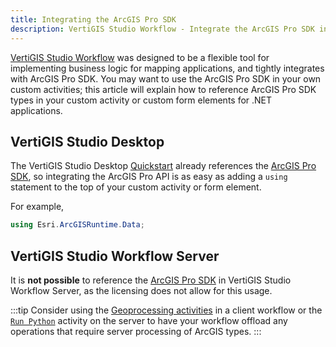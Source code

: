 ```yaml
---
title: Integrating the ArcGIS Pro SDK
description: VertiGIS Studio Workflow - Integrate the ArcGIS Pro SDK into custom activities for .NET applications
---
```


[VertiGIS Studio Workflow](https://apps.vertigisstudio.com/workflow/designer/) was designed to be a flexible tool for implementing business logic for mapping applications, and tightly integrates with ArcGIS Pro SDK. You may want to use the ArcGIS Pro SDK in your own custom activities; this article will explain how to reference ArcGIS Pro SDK types in your custom activity or custom form elements for .NET applications.

## VertiGIS Studio Desktop

The VertiGIS Studio Desktop [Quickstart](../mobile/sdk-overview.mdx) already references the [ArcGIS Pro SDK](https://pro.arcgis.com/en/pro-app/latest/sdk/), so integrating the ArcGIS Pro API is as easy as adding a `using` statement to the top of your custom activity or form element.

For example,

```c#
using Esri.ArcGISRuntime.Data;
```

## VertiGIS Studio Workflow Server

It is **not possible** to reference the [ArcGIS Pro SDK](https://pro.arcgis.com/en/pro-app/latest/sdk/) in VertiGIS Studio Workflow Server, as the licensing does not allow for this usage.

:::tip
Consider using the [Geoprocessing activities](https://docs.vertigisstudio.com/workflow/latest/help/Default.htm#wf5/help/geometries.htm#Work_with_Geometries%3FTocPath%3DWork%2520with%2520Geometries%7C_____0) in a client workflow or the [`Run Python`](https://docs.vertigisstudio.com/workflow/latest/help/Default.htm#wf5/help/activities/run-python.htm%3FTocPath%3DActivities%7CActivity%2520Reference%7C_____174) activity on the server to have your workflow offload any operations that require server processing of ArcGIS types.
:::
